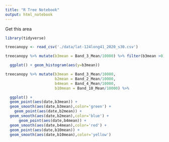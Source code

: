 ```yaml
---
title: "R Tree Notebook"
output: html_notebook
---
```


Get this area

```r
library(tidyverse)
```



```r
treecanopy <- read_csv('./data/lat-124long41_2020_s30.csv')

treecanopy %>% mutate(b3mean = Band_3_Mean/10000) %>% filter(b3mean >0) %>%

  ggplot() + geom_histogram(aes(y=b3mean))

```

```r

treecanopy %>% mutate(b3mean = Band_3_Mean/10000,
                      b2mean = Band_2_Mean/10000,
                      b4mean = Band_4_Mean/10000,
                      b10mean = Band_10_Mean/10000) %>%  

  ggplot() +
  geom_point(aes(date,b3mean)) +
  geom_smooth(aes(date,b3mean),color='green') +
    geom_point(aes(date,b2mean)) +
  geom_smooth(aes(date,b2mean),color='blue') +
      geom_point(aes(date,b4mean)) +
  geom_smooth(aes(date,b4mean),color='red') +
  geom_point(aes(date,b10mean)) +
  geom_smooth(aes(date,b10mean),color='yellow') 
```
